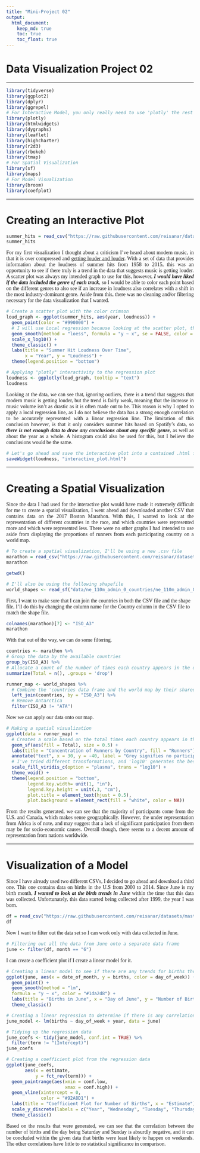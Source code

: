 ---
title: "Mini-Project 02"
output: 
  html_document:
    keep_md: true
    toc: true
    toc_float: true
---

# Data Visualization Project 02

---

```{r, message=FALSE, warning=FALSE}
library(tidyverse)
library(ggplot2)
library(dplyr)
library(ggrepel)
# For Interactive Model, you only really need to use 'plotly' the rest are mostly for spicing up your models
library(plotly)
library(htmlwidgets)
library(dygraphs)
library(leaflet)
library(highcharter) 
library(r2d3)
library(rbokeh)
library(tmap)
# For Spatial Visualization
library(sf)
library(maps)
# For Model Visualization
library(broom)
library(coefplot)
```

---

# Creating an Interactive Plot

```{r, message=FALSE, warning=FALSE}
summer_hits = read_csv("https://raw.githubusercontent.com/reisanar/datasets/master/all_billboard_summer_hits.csv")
summer_hits
```

<p style='text-align: justify;font-family:verdana'>For my first visualization I thought about a criticism I've heard about modern music, in that it is over compressed and [getting louder and louder](https://www.bbc.com/news/entertainment-arts-35250557). With a set of data that provides information about the loudness of summer hits from 1958 to 2015, this was an opportunity to see if there truly is a trend in the data that suggests music is getting louder. A scatter plot was always my intended graph to use for this, however, <b>_I would have liked if the data included the genre of each track_</b>, so I would be able to color each point based on the different genres to also see if an increase in loudness also correlates with a shift in the most industry-dominant genre. Aside from this, there was no cleaning and/or filtering necessary for the data visualization that I wanted.</p>

```{r, message=FALSE, warning=FALSE}
# Create a scatter plot with the color crimson
loud_graph <- ggplot(summer_hits, aes(year, loudness)) +
  geom_point(color = "#990000") +
  # I will use Local regression because looking at the scatter plot, there seems to be a trend but the correlation is weak-positice
  geom_smooth(method = "loess", formula = "y ~ x", se = FALSE, color = "black") +
  scale_x_log10() +
  theme_classic() +
  labs(title = "Summer Hit Loudness Over Time",
       x = "Year", y = "Loudness") +
  theme(legend.position = "bottom")

# Applying "plotly" interactivity to the regression plot
loudness <- ggplotly(loud_graph, tooltip = "text")
loudness
```

<p style='text-align: justify;font-family:verdana'>Looking at the data, we can see that, ignoring outliers, there is a trend that suggests that modern music is getting louder, but the trend is fairly weak, meaning that the increase in music volume isn't as drastic as it is often made out to be. This reason is why I opted to apply a local regression line, as I do not believe the data has a strong enough correlation to be accurately represented with a linear regression line. The limitation of this conclusion however, is that it only considers summer hits based on Spotify's data, so <b>_there is not enough data to draw any conclusions about any specific genre_</b>, as well as about the year as a whole. A histogram could also be used for this, but I believe the conclusions would be the same.</p>

```{r, message=FALSE, warning=FALSE}
# Let's go ahead and save the interactive plot into a contained .html file
saveWidget(loudness, "interactive_plot.html")
```

---

# Creating a Spatial Visualization

<p style='text-align: justify;font-family:verdana'>Since the data I had used for the interactive plot would have made it extremely difficult for me to create a spatial visualization, I went ahead and downloaded another CSV that contains data on the 2017 Boston Marathon. With this, I wanted to look at the representation of different countries in the race, and which countries were represented more and which were represented less. There were no other graphs I had intended to use aside from displaying the proportions of runners from each participating country on a world map.</p>

```{r, message=FALSE, warning=FALSE}
# To create a spatial visualization, I'll be using a new .csv file
marathon = read_csv("https://raw.githubusercontent.com/reisanar/datasets/master/marathon_results_2017.csv")
marathon
```


```{r}
getwd()
```


```{r, message=FALSE, warning=FALSE}
# I'll also be using the following shapefile
world_shapes <- read_sf("data/ne_110m_admin_0_countries/ne_110m_admin_0_countries.shp")
```

<p style='font-family:verdana;'>First, I want to make sure that I can join the countries in both the CSV file and the shape file, I'll do this by changing the column name for the Country column in the CSV file to match the shape file.</p>

```{r, message=FALSE, warning=FALSE}
colnames(marathon)[7] <- "ISO_A3"
marathon
```
<p style='font-family:verdana;'>With that out of the way, we can do some filtering.</p>

```{r, message=FALSE, warning=FALSE}
countries <- marathon %>%
# Group the data by the available countries
group_by(ISO_A3) %>%
# Allocate a count of the number of times each country appears in the data set
summarize(Total = n(), .groups = 'drop')
```

```{r, message=FALSE, warning=FALSE}
runner_map <- world_shapes %>%
  # Combine the 'countries data frame and the world map by their shared country names
  left_join(countries, by = "ISO_A3") %>%
  # Remove Antarctica
  filter(ISO_A3 != "ATA")
```

<p style='font-family:verdana;'>Now we can apply our data onto our map.</p>

```{r, message=FALSE, warning=FALSE}
# Making a spatial visualization
ggplot(data = runner_map) +
  # Creates a scale based on the total times each country appears in the data set
  geom_sf(aes(fill = Total), size = 0.5) +
  labs(title = "Concentration of Runners by Country", fill = "Runners") +
  annotate("text", x = 30, y = -40, label = "Grey signifies no participation from the country.") +
  # I've tried different transformations, and 'log10' generates the best results on the legend scale
  scale_fill_viridis_c(option = "plasma", trans = "log10") +
  theme_void() +
  theme(legend.position = "bottom",
        legend.key.width= unit(1, "in"),
        legend.key.height = unit(.3, "cm"),
        plot.title = element_text(hjust = 0.5),
        plot.background = element_rect(fill = "white", color = NA))
```

<p style='text-align: justify;font-family:verdana'>From the results generated, we can see that the majority of participants come from the U.S. and Canada, which makes sense geographically. However, the under representation from Africa is of note, and may suggest that a lack of significant participation from them may be for socio-economic causes. Overall though, there seems to a decent amount of representation from nations worldwide.</p>

---

# Visualization of a Model

<p style='text-align: justify;font-family:verdana'>Since I have already used two different CSVs, I decided to go ahead and download a third one. This one contains data on births in the U.S from 2000 to 2014. Since June is my birth month, <b>_I wanted to look at the birth trends in June_</b> within the time that this data was collected. Unfortunately, this data started being collected after 1999, the year I was born.</p>

```{r, message=FALSE, warning=FALSE}
df = read_csv("https://raw.githubusercontent.com/reisanar/datasets/master/us_births_00_14.csv")
df
```

<p style='font-family:verdana;'>Now I want to filter out the data set so I can work only with data collected in June.</p>

```{r, message=FALSE, warning=FALSE}
# Filtering out all the data from June onto a separate data frame
june <- filter(df, month == "6")
```

<p style='font-family:verdana;'>I can create a coefficient plot if I create a linear model for it.</p>

```{r, message=FALSE, warning=FALSE}
# Creating a linear model to see if there are any trends for births throughout the month of June within the year range
ggplot(june, aes(x = date_of_month, y = births, color = day_of_week)) +
  geom_point() +
  geom_smooth(method = "lm",
  formula = "y ~ x", color = "#1da2d8") +
  labs(title = "Births in June", x = "Day of June", y = "Number of Births", color = "Day of the Week") +
  theme_classic()
```

```{r, message=FALSE, warning=FALSE}
# Creating a linear regression to determine if there is any correlation between the June and it's days or June and it's current year
june_model <- lm(births ~ day_of_week + year, data = june)

# Tidying up the regression data
june_coefs <- tidy(june_model, conf.int = TRUE) %>% 
  filter(term != "(Intercept)")
june_coefs
```

```{r, message=FALSE, warning=FALSE}
# Creating a coefficient plot from the regression data
ggplot(june_coefs,
       aes(x = estimate, 
           y = fct_rev(term))) +
  geom_pointrange(aes(xmin = conf.low, 
                      xmax = conf.high)) +
  geom_vline(xintercept = 0, 
             color = "#92A8D1") + 
  labs(title = "Coefficient Plot for Number of Births", x = "Estimate") +
  scale_y_discrete(labels = c("Year", "Wednesday", "Tuesday", "Thursday", "Sunday", "Saturday", "Monday")) +
  theme_classic()
```

<p style='text-align:justify;font-family:verdana'>Based on the results that were generated, we can see that the correlation between the number of births and the day being Saturday and Sunday is absurdly negative, and it can be concluded within the given data that births were least likely to happen on weekends. The other correlations have little to no statistical significance in comparison.</p>

